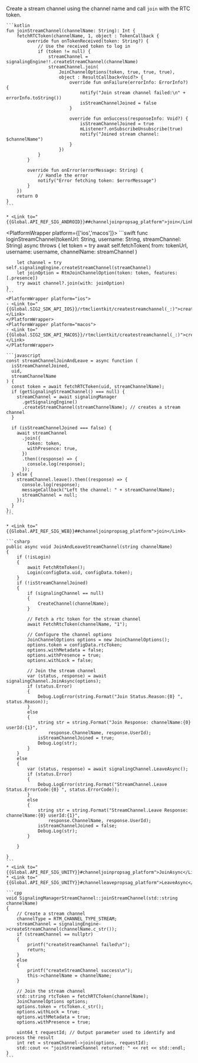 Create a stream channel using the channel name and call `join` with the RTC token.

<PlatformWrapper platform='android'>

    ```kotlin
    fun joinStreamChannel(channelName: String): Int {
        fetchRTCToken(channelName, 1, object : TokenCallback {
            override fun onTokenReceived(token: String?) {
                // Use the received token to log in
                if (token != null) {
                    streamChannel = signalingEngine!!.createStreamChannel(channelName)
                    streamChannel.join(
                        JoinChannelOptions(token, true, true, true),
                        object : ResultCallback<Void?> {
                            override fun onFailure(errorInfo: ErrorInfo?) {
                                notify("Join stream channel failed:\n" + errorInfo.toString())
                                isStreamChannelJoined = false
                            }

                            override fun onSuccess(responseInfo: Void?) {
                                isStreamChannelJoined = true
                                mListener?.onSubscribeUnsubscribe(true)
                                notify("Joined stream channel: $channelName")
                            }
                        })
                }
            }

            override fun onError(errorMessage: String) {
                // Handle the error
                notify("Error fetching token: $errorMessage")
            }
        })
        return 0
    }
    ```
    
    * <Link to="{{Global.API_REF_SIG_ANDROID}}##channeljoinpropsag_platform">join</Link>

</PlatformWrapper>

<PlatformWrapper platform={['ios','macos']}>
    ```swift
    func loginStreamChannel(tokenUrl: String, username: String, streamChannel: String) async throws {
        let token = try await self.fetchToken(
            from: tokenUrl, username: username,
            channelName: streamChannel
        )

        let channel = try self.signalingEngine.createStreamChannel(streamChannel)
        let joinOption = RtmJoinChannelOption(token: token, features: [.presence])
        try await channel?.join(with: joinOption)
    }
    ```
    <PlatformWrapper platform="ios">
    - <Link to="{{Global.SIG2_SDK_API_IOS}}/rtmclientkit/createstreamchannel(_:)">createStreamChannel(_:)</Link>
    </PlatformWrapper>
    <PlatformWrapper platform="macos">
    - <Link to="{{Global.SIG2_SDK_API_MACOS}}/rtmclientkit/createstreamchannel(_:)">createStreamChannel(_:)</Link>
    </PlatformWrapper>
</PlatformWrapper>

<PlatformWrapper platform = 'web'>

    ```javascript
    const streamChannelJoinAndLeave = async function (
      isStreamChannelJoined,
      uid,
      streamChannelName
    ) {
      const token = await fetchRTCToken(uid, streamChannelName);
      if (getSignalingStreamChannel() === null) {
        streamChannel = await signalingManager
          .getSignalingEngine()
          .createStreamChannel(streamChannelName); // creates a stream channel
      }

      if (isStreamChannelJoined === false) {
        await streamChannel
          .join({
            token: token,
            withPresence: true,
          })
          .then((response) => {
            console.log(response);
          });
      } else {
        streamChannel.leave().then((response) => {
          console.log(response);
          messageCallback("Left the channel: " + streamChannelName);
          streamChannel = null;
        });
      }
    };
    ```

    * <Link to="{{Global.API_REF_SIG_WEB}}##channeljoinpropsag_platform">join</Link>
</PlatformWrapper>
<PlatformWrapper platform = 'unity'>

    ```csharp
    public async void JoinAndLeaveStreamChannel(string channelName)
    {
        if (!isLogin)
        {
            await FetchRtmToken();
            Login(configData.uid, configData.token);
        }
        if (!isStreamChannelJoined)
        {
            if (signalingChannel == null)
            {
                CreateChannel(channelName);
            }

            // Fetch a rtc token for the stream channel
            await FetchRtcToken(channelName, "1");

            // Configure the channel options
            JoinChannelOptions options = new JoinChannelOptions();
            options.token = configData.rtcToken;
            options.withMetadata = false;
            options.withPresence = true;
            options.withLock = false;

            // Join the stream channel
            var (status, response) = await signalingChannel.JoinAsync(options);
            if (status.Error)
            {
                Debug.LogError(string.Format("Join Status.Reason:{0} ", status.Reason));
            }
            else
            {
                string str = string.Format("Join Response: channelName:{0} userId:{1}",
                    response.ChannelName, response.UserId);
                isStreamChannelJoined = true;
                Debug.Log(str);
            }
        }
        else
        {
            var (status, response) = await signalingChannel.LeaveAsync();
            if (status.Error)
            {
                Debug.LogError(string.Format("StreamChannel.Leave Status.ErrorCode:{0} ", status.ErrorCode));
            }
            else
            {
                string str = string.Format("StreamChannel.Leave Response: channelName:{0} userId:{1}",
                    response.ChannelName, response.UserId);
                isStreamChannelJoined = false;
                Debug.Log(str);
            }

        }

    }
    ```
    * <Link to="{{Global.API_REF_SIG_UNITY}}#channeljoinpropsag_platform">JoinAsync</Link>
    * <Link to="{{Global.API_REF_SIG_UNITY}}#channelleavepropsag_platform">LeaveAsync</Link>
</PlatformWrapper>
<PlatformWrapper platform='linux-cpp'>

    ```cpp
    void SignalingManagerStreamChannel::joinStreamChannel(std::string channelName)
    {
        // Create a stream channel
        channelType = RTM_CHANNEL_TYPE_STREAM;
        streamChannel = signalingEngine->createStreamChannel(channelName.c_str());
        if (streamChannel == nullptr)
        {
            printf("createStreamChannel failed\n");
            return;
        }
        else
        {
            printf("createStreamChannel success\n");
            this->channelName = channelName;
        }

        // Join the stream channel
        std::string rtcToken = fetchRTCToken(channelName);
        JoinChannelOptions options;
        options.token = rtcToken.c_str();
        options.withLock = true;
        options.withMetadata = true;
        options.withPresence = true;

        uint64_t requestId; // Output parameter used to identify and process the result
        int ret = streamChannel->join(options, requestId);
        std::cout << "joinStreamChannel returned: " << ret << std::endl;
    }
    ```
</PlatformWrapper>